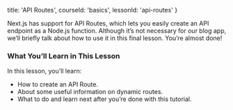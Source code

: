 
  title: 'API Routes',
  courseId: 'basics',
  lessonId: 'api-routes'
}

Next.js has support for API Routes, which lets you easily create an API endpoint as a Node.js function. Although it’s not necessary for our blog app, we’ll briefly talk about how to use it in this final lesson. You’re almost done!

### What You’ll Learn in This Lesson

In this lesson, you’ll learn:

- How to create an API Route.
- About some useful information on dynamic routes.
- What to do and learn next after you’re done with this tutorial.

